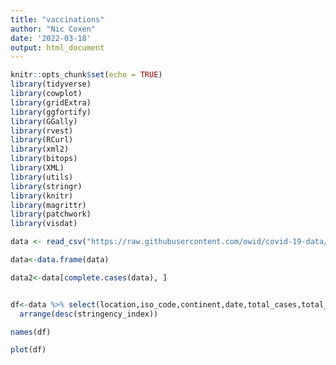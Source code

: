 ```yaml
---
title: "vaccinations"
author: "Nic Coxen"
date: '2022-03-18'
output: html_document
---
```


```r
knitr::opts_chunk$set(echo = TRUE)
library(tidyverse)
library(cowplot)
library(gridExtra)
library(ggfortify)
library(GGally)
library(rvest)
library(RCurl)
library(xml2)
library(bitops)
library(XML)
library(utils)
library(stringr)
library(knitr)
library(magrittr)
library(patchwork)
library(visdat)
```


```r
data <- read_csv("https://raw.githubusercontent.com/owid/covid-19-data/master/public/data/owid-covid-data.csv")

data<-data.frame(data)

data2<-data[complete.cases(data), ]


df<-data %>% select(location,iso_code,continent,date,total_cases,total_deaths,total_tests,positive_rate,total_vaccinations,people_vaccinated,people_fully_vaccinated,stringency_index,population) %>%
  arrange(desc(stringency_index))

names(df)
```


```r
plot(df)
```


